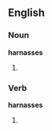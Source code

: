 ==English==

===Noun===
'''harnasses'''

# {{plural of|harnass}}

===Verb===
'''harnasses'''

# {{third-person singular of|harnass}}